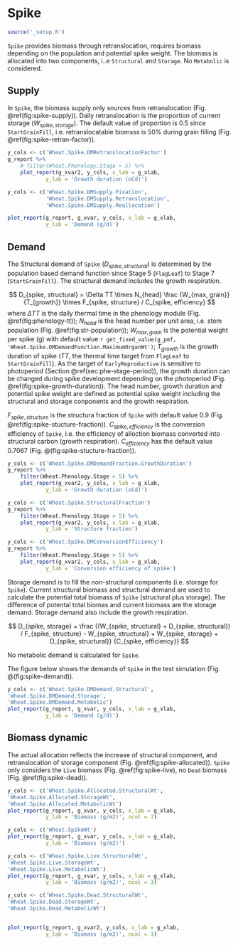 # Spike {#cha:spike}


```r
source('_setup.R')
```

`Spike` provides biomass through retranslocation, requires biomass depending on the population and potential spike weight. The biomass is allocated into two components, i..e `Structural` and `Storage`. No `Metabolic` is considered.

## Supply {#sec:spike-supply}

In `Spike`, the biomass supply only sources from retranslocation (Fig. \@ref(fig:spike-supply)). Daily retranslocation is the proportion of current storage ($W_{spike, storage}$). The default value of proportion is 0.5 since `StartGrainFill`, i.e. retranslocatable biomsss is 50% during grain filling (Fig. \@ref(fig:spike-retran-factor)).



<div class="fig-input">
```r
y_cols <- c('Wheat.Spike.DMRetranslocationFactor')
g_report %>% 
    # filter(Wheat.Phenology.Stage > 5) %>% 
    plot_report(g_xvar2, y_cols, x_lab = g_xlab,
            y_lab = 'Growth duration (oCd)')
```
</div>


 

<div class="fig-output">
```r
y_cols <- c('Wheat.Spike.DMSupply.Fixation',
            'Wheat.Spike.DMSupply.Retranslocation',
            'Wheat.Spike.DMSupply.Reallocation')

plot_report(g_report, g_xvar, y_cols, x_lab = g_xlab, 
            y_lab = 'Demand (g/d)')

```
</div>


## Demand {#spike-demand}

The Structural demand of `Spike` ($D_{spike, structural}$) is determined by the population based demand function since Stage 5 (`FlagLeaf`) to Stage 7 (`StartGrainFill`). The structural demand includes the growth respiration. 

$$
D_{spike, structural} = \Delta TT \times N_{head} \frac {W_{max, grain}}{T_{growth}} \times F_{spike, structure} / C_{spike, efficiency}
$$
where $\Delta TT$ is the daily thermal time in the phenology module (Fig. \@ref(fig:phenology-tt)); $N_{head}$ is the head number per unit area, i.e. stem population (Fig. \@ref(fig:str-population)); $W_{max, grain}$ is the potential weight per spike (g) with default value `r get_fixed_value(g_pmf, 'Wheat.Spike.DMDemandFunction.MaximumOrganWt')`; $T_{growth}$ is the growth duration of spike ($TT$, the thermal time target from `FlagLeaf` to `StartGrainFill`). As the target of `EarlyReproductive` is sensitive to photoperiod (Section \@ref(sec:phe-stage-period)), the growth duration can be changed during spike development depending on the photoperiod (Fig. \@ref(fig:spike-growth-duration)). The head number, growth duration and potential spike weight are defined as potential spike weight including the structural and storage conponents and the growth respiration. 


$F_{spike, structure}$ is the structura fraction of `Spike` with default value 0.9 (Fig. \@ref(fig:spike-stucture-fraction)). $C_{spike,efficiency}$ is the conversion efficiency of `Spike`, i.e. the efficiency of alloction biomass converted into structural carbon (growth respiration). $C_{efficiency}$ has the default value 0.7067 (Fig. \@(fig:spike-stucture-fraction)). 



<div class="fig-input">
```r
y_cols <- c('Wheat.Spike.DMDemandFraction.GrowthDuration')
g_report %>% 
    filter(Wheat.Phenology.Stage > 5) %>% 
    plot_report(g_xvar2, y_cols, x_lab = g_xlab,
            y_lab = 'Growth duration (oCd)')
```
</div>


<div class="fig-input">
```r
y_cols <- c('Wheat.Spike.StructuralFraction')
g_report %>% 
    filter(Wheat.Phenology.Stage > 5) %>% 
    plot_report(g_xvar2, y_cols, x_lab = g_xlab,
            y_lab = 'Structure fraction')
```
</div>


<div class="fig-input">
```r
y_cols <- c('Wheat.Spike.DMConversionEfficiency')
g_report %>% 
    filter(Wheat.Phenology.Stage > 5) %>% 
    plot_report(g_xvar2, y_cols, x_lab = g_xlab,
            y_lab = 'Conversion efficiency of spike')
```
</div>



Storage demand is to fill the non-structural components (i.e. storage for `Spike`). Current structural biomass and structural demand are used to calculate the potential total biomass of `Spike` (structural plus storage). The difference of potental total biomas and current biomass are the storage demand. Storage demand also include the growth respiration.    

$$
D_{spike, storage} = \frac {(W_{spike, structural} + D_{spike, structural}) / F_{spike, structure} - W_{spike, structural} + W_{spike, storage} + D_{spike, structural}} {C_{spike, efficiency}}
$$

No metabolic demand is calculated for `Spike`. 


The figure below shows the demands of `Spike` in the test simulation (Fig. \@(fig:spike-demand)).

<div class="fig-output">
```r
y_cols <- c('Wheat.Spike.DMDemand.Structural',
'Wheat.Spike.DMDemand.Storage',
'Wheat.Spike.DMDemand.Metabolic')
plot_report(g_report, g_xvar, y_cols, x_lab = g_xlab, 
            y_lab = 'Demand (g/d)')
```
</div>


## Biomass dynamic {#spike-biomass}

The actual allocation reflects the increase of structural component, and retranslocation of storage component (Fig. \@ref(fig:spike-allocated)). `Spike` only considers the `Live` biomass (Fig. \@ref(fig:spike-live), no `Dead` biomass (Fig. \@ref(fig:spike-dead)).


<div class="fig-output">
```r
y_cols <- c('Wheat.Spike.Allocated.StructuralWt',
'Wheat.Spike.Allocated.StorageWt',
'Wheat.Spike.Allocated.MetabolicWt')
plot_report(g_report, g_xvar, y_cols, x_lab = g_xlab, 
            y_lab = 'Biomass (g/m2)', ncol = 3)

```
</div>



<div class="fig-output">
```r
y_cols <- c('Wheat.SpikeWt')
plot_report(g_report, g_xvar, y_cols, x_lab = g_xlab, 
            y_lab = 'Biomass (g/m2)')

```
</div>



<div class="fig-output">
```r
y_cols <- c('Wheat.Spike.Live.StructuralWt',
'Wheat.Spike.Live.StorageWt',
'Wheat.Spike.Live.MetabolicWt')
plot_report(g_report, g_xvar, y_cols, x_lab = g_xlab, 
            y_lab = 'Biomass (g/m2)', ncol = 3)

```
</div>


<div class="fig-output">
```r
y_cols <- c('Wheat.Spike.Dead.StructuralWt',
'Wheat.Spike.Dead.StorageWt',
'Wheat.Spike.Dead.MetabolicWt')


plot_report(g_report, g_xvar2, y_cols, x_lab = g_xlab, 
            y_lab = 'Biomass (g/m2)', ncol = 3)

```
</div>





